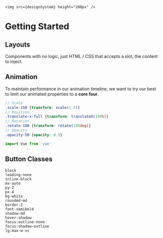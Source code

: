 
<Meta title="Introduction"  />

```
<img src={designSystem} height="200px" />
```

# Getting Started

## Layouts

Components with no logic, just HTML / CSS that accepts a slot, the content to inject.

## Animation

To maintain performance in our animation timeline, we want to try
our best to limit our animated properties to a **core four**.

```scss
// Scale
.scale-150 {transform: scale(1.5)}
// Position
.translate-x-full {transform: translateX(100%)}
// Rotation
.rotate-180 {transform: rotate(180deg)}
// Opacity
.opacity-50 {opacity: 0.5}
```

```js
import Vue from 'vue'
```

## Button Classes

```
block
leading-none
inline-block
mx-auto
py-2
px-4
bg-white
rounded-md
border-2
font-semibold
shadow-md
hover:shadow
focus:outline-none
focus:shadow-outline
lg:max-w-xs
```